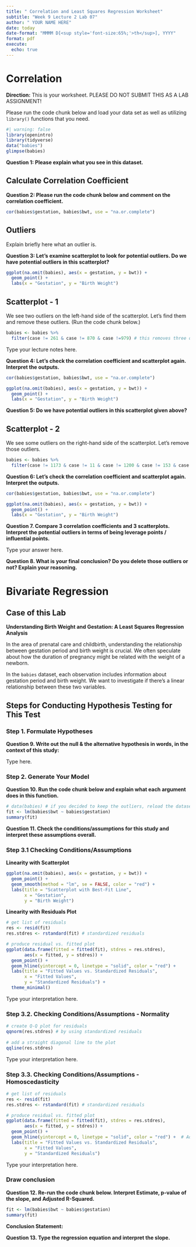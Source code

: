 ```yaml
---
title: " Correlation and Least Squares Regression Worksheet"
subtitle: "Week 9 Lecture 2 Lab 07"
author: " YOUR NAME HERE"
date: today
date-format: "MMMM D[<sup style='font-size:65%;'>th</sup>], YYYY"
format: pdf
execute:
  echo: true
---
```



# Correlation


__Direction:__ This is your worksheet. PLEASE DO NOT SUBMIT THIS AS A LAB ASSIGNMENT!


Please run the code chunk below and load your data set as well as utilizing `library()` functions that you need.


```r
#| warning: false
library(openintro)
library(tidyverse)
data("babies")
glimpse(babies)

```


__Question 1: Please explain what you see in this dataset.__



## Calculate Correlation Coefficient



__Question 2: Please run the code chunk below and comment on the correlation coefficient.__


```r
cor(babies$gestation, babies$bwt, use = "na.or.complete")
```


## Outliers

Explain briefly here what an outlier is.





__Question 3: Let’s examine scatterplot to look for potential outliers. Do we have potential outliers in this scatterplot?__ 


```r
ggplot(na.omit(babies), aes(x = gestation, y = bwt)) +
  geom_point() +
  labs(x = "Gestation", y = "Birth Weight")
```





## Scatterplot - 1

We see two outliers on the left-hand side of the scatterplot. Let’s find them and remove these outliers. (Run the code chunk below.)


```r
babies <- babies %>%
  filter(case != 261 & case != 870 & case !=979) # this removes three outliers whose case numbers are 261, 870 & 979
```

Type your lecture notes here.



__Question 4: Let’s check the correlation coefficient and scatterplot again. Interpret the outputs.__


```r
cor(babies$gestation, babies$bwt, use = "na.or.complete")
```



```r
ggplot(na.omit(babies), aes(x = gestation, y = bwt)) +
  geom_point() +
  labs(x = "Gestation", y = "Birth Weight")
```

__Question 5: Do we have potential outliers in this scatterplot given above?__ 





## Scatterplot - 2


We see some outliers on the right-hand side of the scatterplot. Let’s remove those outliers.

```r
babies <- babies %>%
  filter(case != 1173 & case != 11 & case != 1200 & case != 153 & case != 762 & case != 970 & case != 241 & case != 254  & case != 1003 & case != 461  & case != 1045 & case != 1220)
```


__Question 6: Let’s check the correlation coefficient and scatterplot again. Interpret the outputs.__


```r
cor(babies$gestation, babies$bwt, use = "na.or.complete")
```

```r
ggplot(na.omit(babies), aes(x = gestation, y = bwt)) +
  geom_point() +
  labs(x = "Gestation", y = "Birth Weight")
```


__Question 7. Compare 3 correlation coefficients and 3 scatterplots. Interpret the potential outliers in terms of being leverage points / influential points.__

Type your answer here.


__Question 8. What is your final conclusion? Do you delete those outliers or not? Explain your reasoning.__

# Bivariate Regression

## Case of this Lab

__Understanding Birth Weight and Gestation: A Least Squares Regression Analysis__

In the area of prenatal care and childbirth, understanding the relationship between gestation period and birth weight is crucial. We often speculate about how the duration of pregnancy might be related with the weight of a newborn.

In the `babies` dataset, each observation includes information about gestation period and birth weight. We want to investigate if there’s a linear relationship between these two variables.


## Steps for Conducting Hypothesis Testing for This Test

### Step 1. Formulate Hypotheses

__Question 9. Write out the null & the alternative hypothesis in words, in the context of this study:__

Type here.


### Step 2. Generate Your Model


__Question 10. Run the code chunk below and explain what each argument does in this function.__

```r
# data(babies) # if you decided to keep the outliers, reload the dataset again. 
fit <- lm(babies$bwt ~ babies$gestation)
summary(fit)
```

__Question 11. Check the conditions/assumptions for this study and interpret these assumptions overall.__


### Step 3.1 Checking Conditions/Assumptions 


__Linearity with Scatterplot__


```r
ggplot(na.omit(babies), aes(x = gestation, y = bwt)) +
  geom_point() +
  geom_smooth(method = "lm", se = FALSE, color = "red") +
  labs(title = "Scatterplot with Best-Fit Line",
       x = "Gestation",
       y = "Birth Weight")
```


__Linearity with Residuals Plot__


```r
# get list of residuals  
res <- resid(fit) 
res.stdres <- rstandard(fit) # standardized residuals

# produce residual vs. fitted plot 
ggplot(data.frame(fitted = fitted(fit), stdres = res.stdres), 
       aes(x = fitted, y = stdres)) +
  geom_point() +
  geom_hline(yintercept = 0, linetype = "solid", color = "red") +
  labs(title = "Fitted Values vs. Standardized Residuals",
       x = "Fitted Values",
       y = "Standardized Residuals") +
  theme_minimal()
```



Type your interpretation here.


### Step 3.2. Checking Conditions/Assumptions - Normality


```r
# create Q-Q plot for residuals 
qqnorm(res.stdres) # by using standardized residuals
  
# add a straight diagonal line to the plot 
qqline(res.stdres)
```


Type your interpretation here.


### Step 3.3. Checking Conditions/Assumptions - Homoscedasticity


```r
# get list of residuals  
res <- resid(fit) 
res.stdres <- rstandard(fit) # standardized residuals

# produce residual vs. fitted plot 
ggplot(data.frame(fitted = fitted(fit), stdres = res.stdres), 
       aes(x = fitted, y = stdres)) +
  geom_point() +
  geom_hline(yintercept = 0, linetype = "solid", color = "red") +  # Add a horizontal line at 0
  labs(title = "Fitted Values vs. Standardized Residuals",
       x = "Fitted Values",
       y = "Standardized Residuals")
```


Type your interpretation here.



### Draw conclusion

__Question 12. Re-run the code chunk below. Interpret Estimate, p-value of the slope, and Adjusted R-Squared.__


```r
fit <- lm(babies$bwt ~ babies$gestation)
summary(fit)
```



__Conclusion Statement:__


__Question 13. Type the regression equation and interpret the slope.__